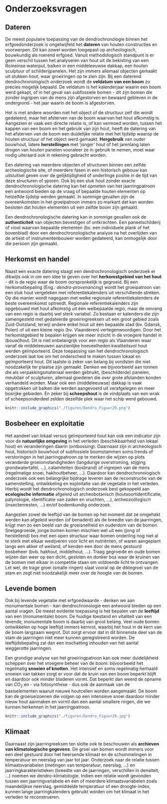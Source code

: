 # Onderzoeksvragen {#onderzoeksvragen}

## Dateren

De meest populaire toepassing van de dendrochronologie binnen het erfgoedonderzoek is ongetwijfeld het **dateren** van houten constructies en voorwerpen. Dit kan zowel worden toegepast op archeologisch, bouwkundig als roerend erfgoed. Vanuit methodologisch standpunt is er geen verschil tussen het analyseren van hout uit de bekisting van een Romeinse waterput, balken in een middeleeuwse dakkap, een houten sculptuur of schilderijpanelen. Het zijn immers allemaal objecten gemaakt uit stukken hout, waar groeiringen op te zien zijn. Bij een daterend dendrochronologisch onderzoek wordt de **veldatum van een boom** zo precies mogelijk bepaald. De veldatum is het kalenderjaar waarin een boom werd gekapt, of in het geval van subfossiele bomen - dit zijn bomen die zonder ingrijpen van de mens zijn afgestorven en bewaard gebleven in de ondergrond - het jaar waarin de boom is afgestorven.

Het is met andere woorden niet het object of de structuur zelf die wordt gedateerd, maar het afsterven van de boom waarvan het hout afkomstig is. Aangezien er vaak een directe relatie is, of kan vermoed worden, tussen het kappen van een boom en het gebruik van zijn hout, heeft de datering van het afsterven van de boom een duidelijke relatie met het tijdstip waarop de houten structuur of het object werd gemaakt. **Hergebruik** van ouder bouwhout, latere **herstellingen** met 'jonger' hout of het jarenlang laten drogen van houten panelen vooraleer ze in gebruik te nemen, moet waar nodig uiteraard ook in rekening gebracht worden.

Een datering van meerdere objecten of structuren binnen een zelfde archeologische site, of meerdere fasen in een historisch gebouw kan uitsluitsel geven over de gelijktijdigheid of onderlinge positie in de tijd van deze structuren of sporen. Ook bij een stuk hout zonder exacte dendrochronologische datering kan het opmeten van het jaarringpatroon een antwoord bieden op de vraag of bepaalde houten elementen op hetzelfde tijdstip werden gemaakt. In sommige gevallen zijn de overeenkomsten in het groeipatroon immers zo markant dat kan worden besloten dat houten elementen uit een zelfde boom zijn gehaald.

Een dendrochronologische datering kan in sommige gevallen ook de **authenticiteit** van objecten bevestigen of ontkrachten. Een paneelschilderij of viool waarvan bepaalde elementen (bv. een individuele plank of het bovenblad) door een dendrochronologische analyse na het overlijden van de artiest of instrumentenbouwer worden gedateerd, kan onmogelijk door die persoon zijn gemaakt.


## Herkomst en handel

Naast een exacte datering slaagt een dendrochronologisch onderzoek er dikwijls ook in om een idee te geven over het **herkomstgebied van het hout** - dit is de regio waar de boom oorspronkelijk is gegroeid. Bij een herkomstbepaling (Eng.: _dendro-provenancing_) wordt het groeipatroon van een stuk hout vergeleken met referentiekalenders uit verschillende streken. Op die manier wordt nagegaan met welke regionale referentiekalenders de beste overeenkomst optreedt. Regionale referentiekalenders zijn opgebouwd met hout afkomstig uit één welbepaalde regio, maar de omvang van een regio is daarbij wel sterk variabel. Zo bestaan er kalenders die zijn samengesteld met gedateerde groeiringreeksen uit een groot gebied zoals Zuid-Duitsland, terwijl andere enkel hout uit één bepaalde stad (bv. Gdansk, Polen) of uit een kleine regio (bv. Vlaanderen) vertegenwoordigen. Door het herkomstgebied te bepalen krijgen we meer inzicht in de vroegere handel in (bouw)hout. Dit is niet onbelangrijk voor een regio als Vlaanderen waar vanaf de middeleeuwen aanzienlijke hoeveelheden kwaliteitsvol hout werden geïmporteerd. Deze toepassing van het dendrochronologisch onderzoek laat toe om het onderscheid te maken tussen lokaal en geïmporteerd hout. Dit laatste is zeker van belang bij vondsten die niet noodzakelijk ter plaatse zijn gemaakt. Denken we bijvoorbeeld aan tonnen die als verpakkingsmateriaal werden gebruikt, (beschilderde) panelen, meubilair of sculpturen, allemaal goederen die over grote afstanden konden verhandeld worden. Maar ook een (middeleeuwse) dakkap is vaak opgetrokken uit balken die werden aangevoerd uit verafgelegen en meer bosrijke gebieden. En zeker bij **scheepshout** is de vindplaats van een wrak of scheepsonderdeel zelden dezelfde plek waar het schip werd gebouwd.

```r

knitr::include_graphics("./figuren/Dendro_Figuur29.png")

```


## Bosbeheer en exploitatie

Het aandeel van lokaal versus geïmporteerd hout kan ook een indicator zijn voor de **natuurlijke omgeving** in het verleden (beschikbaarheid van lokaal hout) en veranderingen daarin (ontbossing). Daarnaast zijn in archeologisch hout, historisch bouwhout of subfossiele boomstammen soms trends of verstoringen in het jaarringpatroon op te merken die wijzen op plots veranderde groeiomstandigheden (langdurige overstroming, stijging grondwatertafel, ...), calamiteiten (bosbrand) of ingrepen van de mens (regelmatige snoei, hakhoutbeheer, ...). Daardoor kan dendrochronologisch onderzoek ook een belangrijke bijdrage leveren aan de reconstructie van de samenstelling, ontwikkeling en exploitatie van de vegetatie in het verleden. Hierbij wordt het dendrochronologisch onderzoek best gekoppeld aan **ecologische informatie** afgeleid uit archeobotanisch (houtsoortidentificatie, palynologie, identificatie van zaden en vruchten, ...), archeozoölogisch (insectenresten, ...) en/of bodemkundig onderzoek.

Aangezien zowel de leeftijd van de bomen op het moment dat ze omgehakt werden kan afgeleid worden (of benaderd) als de breedte van de jaarringen, krijgt men zo een beeld van de groeisnelheid en ouderdom van de bomen. Snelgegroeide, jonge bomen komen mischien wel uit een (jong of herstellend) bos met een open structuur waar bomen onderling nog niet al te sterk met elkaar wedijveren voor licht en nutriënten, of waren aangeplant langs een akker of weiland, of kenden een door de mens gestuurd bosbeheer (bvb. hakhout, middelhout, ...). Traag gegroeide en oude bomen wijzen dan weer op een dicht, gesloten en donker bos waar de kruinen van de bomen met elkaar in competitie staan om voldoende licht te ontvangen. Let wel, de trage groei (smalle ringen) slaat vooral op de diktegroei van de stam en zegt niet noodzakelijk meer over de hoogte van de bomen.


## Levende bomen

Ook bij levende vegetatie met erfgoedwaarde - denken we aan monumentale bomen - kan dendrochronologie een antwoord bieden op een aantal vragen. De meest evidente toepassing is het bepalen van de **leeftijd** van een (monumentale) boom. De huidige toestand en vitaliteit van een levende, monumentale boom is daarbij van groot belang. Veel oude bomen ontwikkelen op hoge leeftijd immers kernrot, waarbij het hout in de kern van de boom langzaam wegrot. Dot zorgt ervoor dat in dit binnenste deel van de stam de jaarringen niet meer kunnen geregistreerd worden. De leeftijdsbepaling zal dan een inschatting inhouden van het aantal weggerotte jaarringen.

Een grondige analyse van het groeiringpatroon kan ook meer duidelijkheid scheppen over het vroegere beheer van de boom: bijvoorbeeld het regelmatig **snoeien of knotten**. Het intensief en soms regelmatig herhaald snoeien van takken zorgt er voor dat de kruin van een boom beperkt blijft en daardoor ook minder bladeren vormt. Dat beperkt dan weerd de opname van $CO_2$ en - via fotosynthese - dus ook de aanmaak van de basiselementen waaruit nieuwe houtcellen worden aangemaakt. De boom kan de groeiseizoenen die volgen op een intensieve snoei daardoor minder nieuw hout aanmaken en vormt dan een aantal smallere ringen, die we kunnen herkennen in het jaarringpatroon.

```r

knitr::include_graphics("./figuren/Dendro_Figuur28.jpg")

```

## Klimaat

Daarnaast zijn jaarringreeksen ten slotte ook te beschouwen als **archieven van klimatologische gegevens**. De groei van bomen wordt immers voor een deel gestuurd door het heersende klimaat en de schommelingen in temperatuur en neerslag van jaar tot jaar. Onderzoek naar de relatie tussen klimaatsvariabelen (metingen van temperatuur, neerslag, ...) en jaarringkarakteristieken (breedte van de jaarringen, verschillen in densiteit, ...) noemen we dendro-klimatologie. Indien een relatie wordt gevonden tussen een jaarringvariabele en één of meerdere klimaatsvariabelen zoals maandelijkse neerslag, gemiddelde temperatuur of een droogte-index, kunnen lange jaarringkalenders gebruikt worden om het klimaat in het verleden te reconstrueren.

<!-- ToDO: aanvullen dat dit enkel kan met grote datasets van gevoelige jaarringreeksen. pointer years >> -->
<!-- ToDO: klimaatreconstrcuties - grote datasets klimaat-gevoelige jarringreeksen - lage landen/maritiem zeeklimaat lage respons - invloed bosbeheer -->
<!-- ToDo: nieuwe technieken - isotopen hebben potentieel om naast ringbreedte,  in de (nabije) toekomst meer inzicht brenge -->